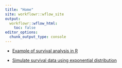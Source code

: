```yaml
---
title: "Home"
site: workflowr::wflow_site
output:
  workflowr::wflow_html:
    toc: false
editor_options:
  chunk_output_type: console
---
```


+ [Example of survival analysis in R](survival_example.html)

+ [Simulate survival data using exponential distribution](sim_survival.html)
